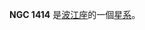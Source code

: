 {{NGCInfoBox|NGCID=NGC 1414|發現者=法蘭斯·萊文沃思|發現日期=1886年-月-日|其他編號=ESO 548-71,MCG -4-9-45|曆元=J2000.0|赤經=3時40分57秒
|赤緯=-21°42'48"|星座=波江座|星體=星系|星等=13.8|表面亮度=12.8|藍等=14.6}}

'''NGC 1414''' 是[[波江座|波江座]]的一個[[星系|星系]]。

{{NGCReference|1414}}
{{Catalogs|NGC=1414}}